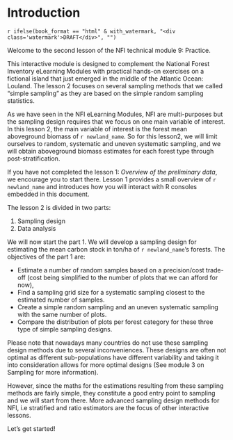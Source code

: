 
\newpage

# Introduction {-}

`r ifelse(book_format == "html" & with_watermark, "<div class='watermark'>DRAFT</div>", "")`

<txt-green>Welcome to the second lesson</txt-green> of the NFI technical module 9: Practice.

This interactive module is designed to complement the National Forest Inventory eLearning Modules with practical hands-on exercises on a fictional island that just emerged in the middle of the Atlantic Ocean: Louland. The lesson 2 focuses on several sampling methods that we called "simple sampling" as they are based on the <txt-green>simple random sampling statistics</txt-green>. 

As we have seen in the NFI eLearning Modules, NFI are multi-purposes but the sampling design requires that we focus on one main variable of interest. In this lesson 2, <txt-green>the main variable of interest is the forest mean aboveground biomass</txt-green> of `r newland_name`. 
So for this lesson2, we will limit ourselves to random, systematic and uneven systematic sampling, and we will obtain aboveground biomass estimates for each forest type through post-stratification.


::::::{.infobox data-latex=""}

If you have not completed the lesson 1: *Overview of the preliminary data*, we encourage you to start there. Lesson 1 provides a small overview of `r newland_name` and introduces how you will interact with R consoles embedded in this document.

::::::

The lesson 2 is divided in two parts:

1. Sampling design
1. Data analysis

We will now start the part 1. We will develop a <txt-green>sampling design</txt-green> for estimating the mean carbon stock in ton/ha of `r newland_name`'s forests. The objectives of the part 1 are:

- Estimate a number of random samples based on a precision/cost trade-off (cost being simplified to the number of plots that we can afford for now),
- Find a sampling grid size for a systematic sampling closest to the estimated number of samples. 
- Create a simple random sampling and an uneven systematic sampling with the same number of plots.
- Compare the distribution of plots per forest category for these three type of simple sampling designs.


::::::{.infobox data-latex=""}

Please note that nowadays many countries do not use these sampling design methods due to several inconveniences. These designs are often not optimal as different sub-populations have different variability and taking it into consideration allows for more optimal designs (See module 3 on Sampling for more information).

However, since the maths for the estimations resulting from these sampling methods are fairly simple, they constitute a good entry point to sampling and we will start from there. More advanced sampling design methods for NFI, i.e stratified and ratio estimators are the focus of other interactive lessons.

::::::

<txt-green>Let's get started!</txt-green>



